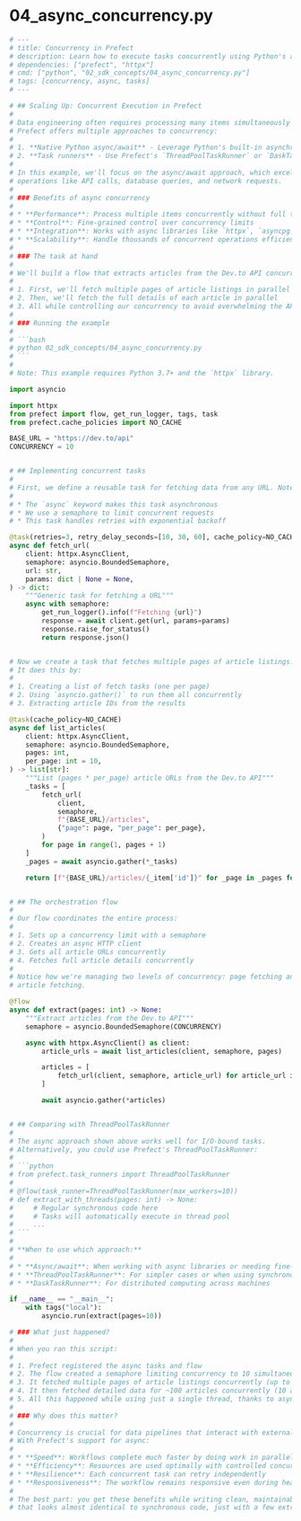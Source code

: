 # 04_async_concurrency.py

```python
# ---
# title: Concurrency in Prefect
# description: Learn how to execute tasks concurrently using Python's async/await or Prefect's task runners.
# dependencies: ["prefect", "httpx"]
# cmd: ["python", "02_sdk_concepts/04_async_concurrency.py"]
# tags: [concurrency, async, tasks]
# ---

# ## Scaling Up: Concurrent Execution in Prefect
# 
# Data engineering often requires processing many items simultaneously for efficiency. 
# Prefect offers multiple approaches to concurrency:
# 
# 1. **Native Python async/await** - Leverage Python's built-in asynchronous capabilities
# 2. **Task runners** - Use Prefect's `ThreadPoolTaskRunner` or `DaskTaskRunner`
# 
# In this example, we'll focus on the async/await approach, which excels at I/O-bound 
# operations like API calls, database queries, and network requests.
# 
# ### Benefits of async concurrency
# 
# * **Performance**: Process multiple items concurrently without full threads
# * **Control**: Fine-grained control over concurrency limits
# * **Integration**: Works with async libraries like `httpx`, `asyncpg`, etc.
# * **Scalability**: Handle thousands of concurrent operations efficiently
# 
# ### The task at hand
# 
# We'll build a flow that extracts articles from the Dev.to API concurrently:
# 
# 1. First, we'll fetch multiple pages of article listings in parallel
# 2. Then, we'll fetch the full details of each article in parallel
# 3. All while controlling our concurrency to avoid overwhelming the API
# 
# ### Running the example
# 
# ```bash
# python 02_sdk_concepts/04_async_concurrency.py
# ```
# 
# Note: This example requires Python 3.7+ and the `httpx` library.

import asyncio

import httpx
from prefect import flow, get_run_logger, tags, task
from prefect.cache_policies import NO_CACHE

BASE_URL = "https://dev.to/api"
CONCURRENCY = 10


# ## Implementing concurrent tasks
#
# First, we define a reusable task for fetching data from any URL. Note:
# 
# * The `async` keyword makes this task asynchronous
# * We use a semaphore to limit concurrent requests
# * This task handles retries with exponential backoff

@task(retries=3, retry_delay_seconds=[10, 30, 60], cache_policy=NO_CACHE)
async def fetch_url(
    client: httpx.AsyncClient,
    semaphore: asyncio.BoundedSemaphore,
    url: str,
    params: dict | None = None,
) -> dict:
    """Generic task for fetching a URL"""
    async with semaphore:
        get_run_logger().info(f"Fetching {url}")
        response = await client.get(url, params=params)
        response.raise_for_status()
        return response.json()


# Now we create a task that fetches multiple pages of article listings.
# It does this by:
# 
# 1. Creating a list of fetch tasks (one per page)
# 2. Using `asyncio.gather()` to run them all concurrently
# 3. Extracting article IDs from the results

@task(cache_policy=NO_CACHE)
async def list_articles(
    client: httpx.AsyncClient,
    semaphore: asyncio.BoundedSemaphore,
    pages: int,
    per_page: int = 10,
) -> list[str]:
    """List (pages * per_page) article URLs from the Dev.to API"""
    _tasks = [
        fetch_url(
            client,
            semaphore,
            f"{BASE_URL}/articles",
            {"page": page, "per_page": per_page},
        )
        for page in range(1, pages + 1)
    ]
    _pages = await asyncio.gather(*_tasks)

    return [f"{BASE_URL}/articles/{_item['id']}" for _page in _pages for _item in _page]


# ## The orchestration flow
#
# Our flow coordinates the entire process:
#
# 1. Sets up a concurrency limit with a semaphore
# 2. Creates an async HTTP client
# 3. Gets all article URLs concurrently
# 4. Fetches full article details concurrently
#
# Notice how we're managing two levels of concurrency: page fetching and
# article fetching.

@flow
async def extract(pages: int) -> None:
    """Extract articles from the Dev.to API"""
    semaphore = asyncio.BoundedSemaphore(CONCURRENCY)

    async with httpx.AsyncClient() as client:
        article_urls = await list_articles(client, semaphore, pages)

        articles = [
            fetch_url(client, semaphore, article_url) for article_url in article_urls
        ]

        await asyncio.gather(*articles)


# ## Comparing with ThreadPoolTaskRunner
#
# The async approach shown above works well for I/O-bound tasks.
# Alternatively, you could use Prefect's ThreadPoolTaskRunner:
#
# ```python
# from prefect.task_runners import ThreadPoolTaskRunner
# 
# @flow(task_runner=ThreadPoolTaskRunner(max_workers=10))
# def extract_with_threads(pages: int) -> None:
#     # Regular synchronous code here
#     # Tasks will automatically execute in thread pool
#     ...
# ```
#
# **When to use which approach:**
#
# * **Async/await**: When working with async libraries or needing fine-grained control
# * **ThreadPoolTaskRunner**: For simpler cases or when using synchronous libraries
# * **DaskTaskRunner**: For distributed computing across machines

if __name__ == "__main__":
    with tags("local"):
        asyncio.run(extract(pages=10))

# ### What just happened?
#
# When you ran this script:
#
# 1. Prefect registered the async tasks and flow
# 2. The flow created a semaphore limiting concurrency to 10 simultaneous requests
# 3. It fetched multiple pages of article listings concurrently (up to 10 at once)
# 4. It then fetched detailed data for ~100 articles concurrently (10 at a time)
# 5. All this happened while using just a single thread, thanks to async I/O
#
# ### Why does this matter?
#
# Concurrency is crucial for data pipelines that interact with external systems.
# With Prefect's support for async:
#
# * **Speed**: Workflows complete much faster by doing work in parallel
# * **Efficiency**: Resources are used optimally with controlled concurrency
# * **Resilience**: Each concurrent task can retry independently
# * **Responsiveness**: The workflow remains responsive even during heavy I/O
#
# The best part: you get these benefits while writing clean, maintainable code
# that looks almost identical to synchronous code, just with a few extra keywords.
```
